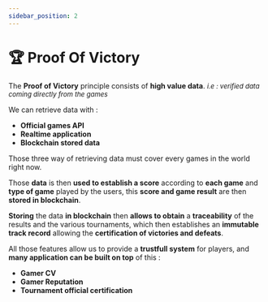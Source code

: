 ```yaml
---
sidebar_position: 2
---
```


# 🏆 Proof Of Victory

The **Proof of Victory** principle consists of **high value data**. _*<font size="2">i.e : verified data coming directly from the games</font>*_

We can retrieve data with :

<div style={{display: 'flex', flexDirection: 'column', position: 'relative'}}>

- **Official games API**
- **Realtime application**
- **Blockchain stored data**

</div>

Those three way of retrieving data must cover every games in the world right now.

Those **data** is then **used to establish a score** according to **each game** and **type of game** played by the users, this **score and game result** are then **stored in blockchain**.

**Storing** the data **in blockchain** then **allows to obtain** a **traceability** of the results and the various tournaments, which then establishes an **immutable track record** allowing the **certification of victories and defeats**.

All those features allow us to provide a **trustfull system** for players, and **many application can be built on top** of this :

- **Gamer CV**
- **Gamer Reputation**
- **Tournament official certification**
